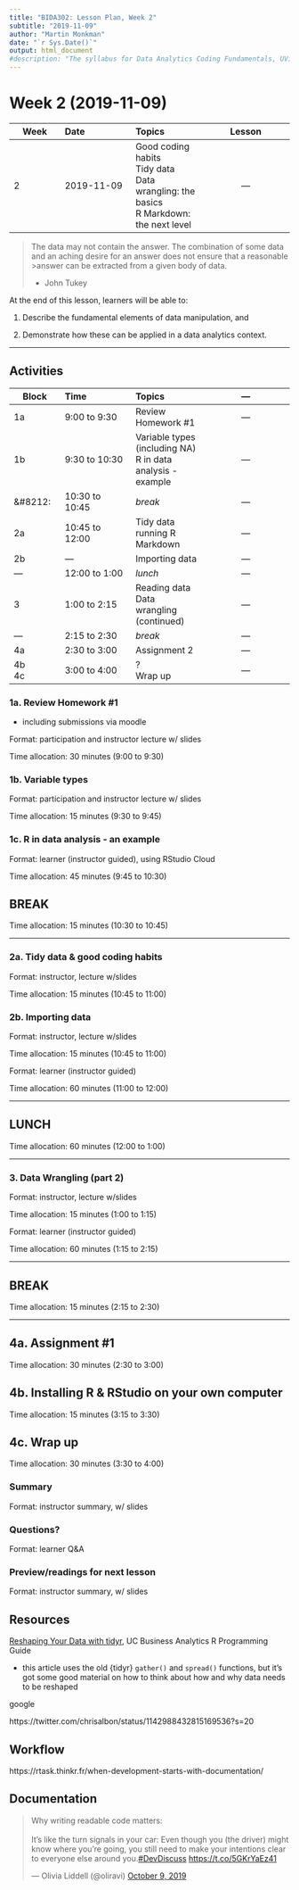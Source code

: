 ```yaml
---
title: "BIDA302: Lesson Plan, Week 2"
subtitle: "2019-11-09"
author: "Martin Monkman"
date: "`r Sys.Date()`"
output: html_document
#description: "The syllabus for Data Analytics Coding Fundamentals, UVic BIDA302"
---
```


# Week 2 (2019-11-09)


| Week      | Date | Topics   | Lesson |
|---        |:---  |:---      |:---:  |
|2          | 2019-11-09 | Good coding habits <br> Tidy data <br> Data wrangling: the basics <br> R Markdown: the next level | &#8212; |


>The data may not contain the answer. The combination of some data and an aching desire for an answer does not ensure that a reasonable >answer can be extracted from a given body of data.
>
>- John Tukey



At the end of this lesson, learners will be able to:

1. Describe the fundamental elements of data manipulation, and 

2. Demonstrate how these can be applied in a data analytics context.


***

## Activities

| Block      | Time           | Topics  | &#8212; |
|---         |:---            |:---     |:---:  |
|1a          | 9:00 to 9:30   | Review Homework #1  | &#8212; |
|1b          | 9:30 to 10:30  | Variable types (including NA) <br> R in data analysis - example  | &#8212; |
|&#8212:     | 10:30 to 10:45 | _break_ | &#8212; |
|2a          | 10:45 to 12:00 | Tidy data <br> running R Markdown | &#8212; |
|2b          | &#8212;        | Importing data | &#8212; |
|&#8212;     | 12:00 to 1:00  | _lunch_ | &#8212; |
|3           | 1:00 to 2:15   | Reading data <br> Data wrangling (continued) | &#8212; |
|&#8212;     | 2:15 to 2:30   | _break_ | &#8212; |
|4a          | 2:30 to 3:00   | Assignment 2 | &#8212; |
|4b <br> 4c  | 3:00 to 4:00   | ? <br> Wrap up | &#8212; |



### 1a. Review Homework #1

* including submissions via moodle

Format: participation and instructor lecture w/ slides

Time allocation: 30 minutes (9:00 to 9:30)


### 1b. Variable types 

Format: participation and instructor lecture w/ slides

Time allocation: 15 minutes (9:30 to 9:45)


### 1c. R in data analysis - an example

Format: learner (instructor guided), using RStudio Cloud

Time allocation: 45 minutes (9:45 to 10:30)



## BREAK

Time allocation: 15 minutes (10:30 to 10:45)

***

### 2a. Tidy data & good coding habits

Format: instructor, lecture w/slides

Time allocation: 15 minutes (10:45 to 11:00)


### 2b. Importing data

Format: instructor, lecture w/slides

Time allocation: 15 minutes (10:45 to 11:00)



Format: learner (instructor guided)

Time allocation: 60 minutes (11:00 to 12:00)

***

## LUNCH

Time allocation: 60 minutes (12:00 to 1:00)

***

### 3. Data Wrangling (part 2)

Format: instructor, lecture w/slides

Time allocation: 15 minutes (1:00 to 1:15)


Format: learner (instructor guided)

Time allocation: 60 minutes (1:15 to 2:15)


***

## BREAK

Time allocation: 15 minutes (2:15 to 2:30)


***

## 4a. Assignment #1

Time allocation: 30 minutes (2:30 to 3:00)


## 4b. Installing R & RStudio on your own computer

Time allocation: 15 minutes (3:15 to 3:30)


## 4c. Wrap up

Time allocation: 30 minutes (3:30 to 4:00)

### Summary

Format: instructor summary, w/ slides

### Questions?

Format: learner Q&A

### Preview/readings for next lesson

Format: instructor summary, w/ slides





## Resources

[Reshaping Your Data with tidyr](https://uc-r.github.io/tidyr), UC Business Analytics R Programming Guide

* this article uses the old {tidyr} `gather()` and `spread()` functions, but it's got some good material on how to think about how and why data needs to be reshaped





google

https://twitter.com/chrisalbon/status/1142988432815169536?s=20


## Workflow

https://rtask.thinkr.fr/when-development-starts-with-documentation/


## Documentation

<blockquote class="twitter-tweet"><p lang="en" dir="ltr">Why writing readable code matters:<br><br>It’s like the turn signals in your car: Even though you (the driver) might know where you’re going, you still need to make your intentions clear to everyone else around you.<a href="https://twitter.com/hashtag/DevDiscuss?src=hash&amp;ref_src=twsrc%5Etfw">#DevDiscuss</a> <a href="https://t.co/5GKrYaEz41">https://t.co/5GKrYaEz41</a></p>&mdash; Olivia Liddell (\@oliravi) <a href="https://twitter.com/oliravi/status/1181741102447116288?ref_src=twsrc%5Etfw">October 9, 2019</a></blockquote> <script async src="https://platform.twitter.com/widgets.js" charset="utf-8"></script> 










